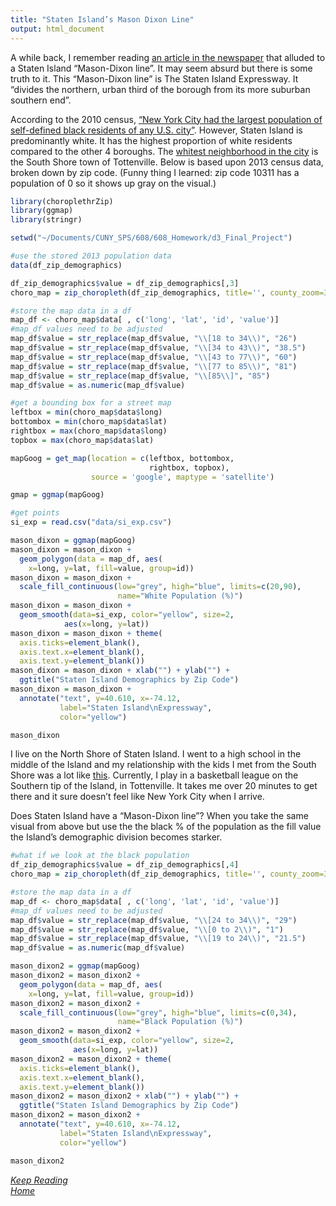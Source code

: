 ```yaml
---
title: "Staten Island’s Mason Dixon Line"
output: html_document
---
```


A while back, I remember reading [an article in the newspaper](http://www.nytimes.com/2003/09/25/nyregion/along-with-population-and-diversity-stress-rises-on-staten-i.html?pagewanted=all) that alluded to a Staten Island "Mason-Dixon line".  It may seem absurd but there is some truth to it.  This "Mason-Dixon line" is The Staten Island Expressway.  It "divides the northern, urban third of the borough from its more suburban southern end".

According to the 2010 census, ["New York City had the largest population of self-defined black residents of any U.S. city"](https://en.wikipedia.org/wiki/Demographics_of_New_York_City#Demographic_profile).  However, Staten Island is predominantly white.  It has the highest proportion of white residents compared to the other 4 boroughs.  The [whitest neighborhood in the city](http://www.nytimes.com/interactive/2016/04/13/nyregion/segregation-and-new-york-city.html?_r=0) is the South Shore town of Tottenville.  Below is based upon 2013 census data, broken down by zip code.  (Funny thing I learned: zip code 10311 has a population of 0 so it shows up gray on the visual.)

```r
library(choroplethrZip)
library(ggmap)
library(stringr)

setwd("~/Documents/CUNY_SPS/608/608_Homework/d3_Final_Project")

#use the stored 2013 population data
data(df_zip_demographics)

df_zip_demographics$value = df_zip_demographics[,3]
choro_map = zip_choropleth(df_zip_demographics, title='', county_zoom=36085)

#store the map data in a df
map_df <- choro_map$data[ , c('long', 'lat', 'id', 'value')]
#map_df values need to be adjusted
map_df$value = str_replace(map_df$value, "\\[18 to 34\\)", "26")
map_df$value = str_replace(map_df$value, "\\[34 to 43\\)", "38.5")
map_df$value = str_replace(map_df$value, "\\[43 to 77\\)", "60")
map_df$value = str_replace(map_df$value, "\\[77 to 85\\)", "81")
map_df$value = str_replace(map_df$value, "\\[85\\]", "85")
map_df$value = as.numeric(map_df$value)

#get a bounding box for a street map
leftbox = min(choro_map$data$long)
bottombox = min(choro_map$data$lat)
rightbox = max(choro_map$data$long)
topbox = max(choro_map$data$lat)

mapGoog = get_map(location = c(leftbox, bottombox, 
                               rightbox, topbox),
                  source = 'google', maptype = 'satellite')

gmap = ggmap(mapGoog)

#get points
si_exp = read.csv("data/si_exp.csv")

mason_dixon = ggmap(mapGoog)
mason_dixon = mason_dixon +
  geom_polygon(data = map_df, aes(
    x=long, y=lat, fill=value, group=id)) 
mason_dixon = mason_dixon + 
  scale_fill_continuous(low="grey", high="blue", limits=c(20,90),
                        name="White Population (%)")
mason_dixon = mason_dixon +
  geom_smooth(data=si_exp, color="yellow", size=2,
            aes(x=long, y=lat))
mason_dixon = mason_dixon + theme(
  axis.ticks=element_blank(),
  axis.text.x=element_blank(),
  axis.text.y=element_blank())
mason_dixon = mason_dixon + xlab("") + ylab("") +
  ggtitle("Staten Island Demographics by Zip Code")
mason_dixon = mason_dixon + 
  annotate("text", y=40.610, x=-74.12, 
           label="Staten Island\nExpressway",
           color="yellow")

mason_dixon
```

I live on the North Shore of Staten Island.  I went to a high school in the middle of the Island and my relationship with the kids I met from the South Shore was a lot like [this](http://www.goodreads.com/book/show/231804.The_Outsiders).  Currently, I play in a basketball league on the Southern tip of the Island, in Tottenville.  It takes me over 20 minutes to get there and it sure doesn't feel like New York City when I arrive.

Does Staten Island have a "Mason-Dixon line"? When you take the same visual from above but use the the black % of the population as the fill value the Island's demographic division becomes starker.

```r
#what if we look at the black population
df_zip_demographics$value = df_zip_demographics[,4]
choro_map = zip_choropleth(df_zip_demographics, title='', county_zoom=36085)

#store the map data in a df
map_df <- choro_map$data[ , c('long', 'lat', 'id', 'value')]
#map_df values need to be adjusted
map_df$value = str_replace(map_df$value, "\\[24 to 34\\)", "29")
map_df$value = str_replace(map_df$value, "\\[0 to 2\\)", "1")
map_df$value = str_replace(map_df$value, "\\[19 to 24\\)", "21.5")
map_df$value = as.numeric(map_df$value)

mason_dixon2 = ggmap(mapGoog)
mason_dixon2 = mason_dixon2 +
  geom_polygon(data = map_df, aes(
    x=long, y=lat, fill=value, group=id)) 
mason_dixon2 = mason_dixon2 + 
  scale_fill_continuous(low="grey", high="blue", limits=c(0,34),
                        name="Black Population (%)")
mason_dixon2 = mason_dixon2 +
  geom_smooth(data=si_exp, color="yellow", size=2,
              aes(x=long, y=lat))
mason_dixon2 = mason_dixon2 + theme(
  axis.ticks=element_blank(),
  axis.text.x=element_blank(),
  axis.text.y=element_blank())
mason_dixon2 = mason_dixon2 + xlab("") + ylab("") +
  ggtitle("Staten Island Demographics by Zip Code")
mason_dixon2 = mason_dixon2 + 
  annotate("text", y=40.610, x=-74.12, 
           label="Staten Island\nExpressway",
           color="yellow")

mason_dixon2
```

[*Keep Reading*](si_rest.html)  
[*Home*](home.html)
